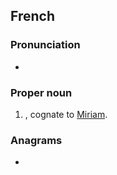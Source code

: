 ==French==

===Pronunciation===
* {{fr-IPA}}

===Proper noun===
{{fr-proper noun}}

# {{given name|fr|female}}, cognate to [[Miriam]].

===Anagrams===
* {{l|fr|Miryam}}